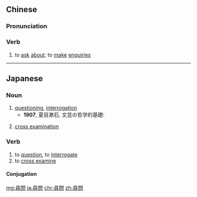 {{also|寻问}}
==Chinese==
{{zh-forms|s=寻问}}

===Pronunciation===
{{zh-pron
|m=xúnwèn
|cat=v
}}

===Verb===
{{zh-verb}}

# {{lb|zh|literary}} to [[ask]] [[about]]; to [[make]] [[enquiries]]

----

==Japanese==
{{ja-kanjitab|じん|もん|yomi=on}}

===Noun===
{{ja-noun|じんもん}}

# [[questioning]], [[interrogation]]
#* '''1907''', 夏目漱石, 文芸の哲学的基礎:
#*: {{ja-usex|'''尋問'''に答えるのが不利益だと悟って、いよいよ唖の真似をする。|'''じんもん''' に こたえる の が ふりえき だ と さとって、 いよいよ おし の まね を する。|Realizing that responding to '''interrogation''' would do him no good, he played deaf and dumb.}}
# [[cross examination]]

===Verb===
{{ja-verb-suru|じんもん}}

# to [[question]], to [[interrogate]]
# to [[cross examine]]

====Conjugation====
{{ja-suru|じんもん}}

[[mg:尋問]]
[[ja:尋問]]
[[chr:尋問]]
[[zh:尋問]]